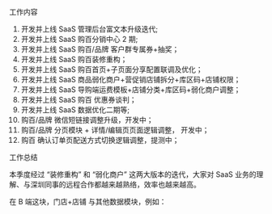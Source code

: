 工作内容

1. 开发并上线 SaaS 管理后台富文本升级迭代;
2. 开发并上线 SaaS 购百分销中心 2 期;
3. 开发并上线 SaaS 购百/品牌 客户群专属券+抽奖；
4. 开发并上线 SaaS 购百装修重构；
5. 开发并上线 SaaS 购百首页+子页面分享配置联调及优化；
6. 开发并上线 SaaS 商品弱化商户+营促销店铺拆分+库区码+店铺权限；
7. 开发并上线 SaaS 导购端运费模板+店铺分类+库区码+弱化商户调整；
8. 开发并上线 SaaS 购百 优惠券谈判；
9. 开发并上线 SaaS 数据优化二期等;
10. 购百/品牌 微信短链接调整升级，开发中；
11. 购百/品牌 分页模块 + 详情/编辑页页面逻辑调整， 开发中；
12. 购百 确认订单页配送方式切换逻辑调整，提测中；

工作总结

本季度经过 “装修重构” 和 “弱化商户” 这两大版本的迭代，大家对 SaaS 业务的理解、与深圳同事的远程合作都越来越熟络，效率也越来越高。

在 B 端这块，门店+店铺 与其他数据模块，例如：
